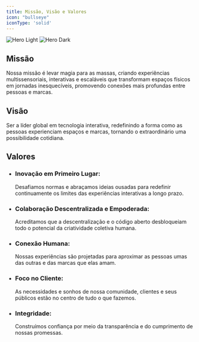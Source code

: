 ```yaml
---
title: Missão, Visão e Valores
icon: "bullseye"
iconType: 'solid'
---
```


<img
  className="block dark:hidden"
  src="/images/get-started/built_to_last_light.png"
  alt="Hero Light"
/>
<img
  className="hidden dark:block"
  src="/images/get-started/built_to_last_dark.png"
  alt="Hero Dark"
/>

## Missão

Nossa missão é levar magia para as massas, criando experiências multissensoriais, interativas e escaláveis que transformam espaços físicos em jornadas inesquecíveis, promovendo conexões mais profundas entre pessoas e marcas.

## Visão

Ser a líder global em tecnologia interativa, redefinindo a forma como as pessoas experienciam espaços e marcas, tornando o extraordinário uma possibilidade cotidiana.

## Valores

- ### Inovação em Primeiro Lugar:
  Desafiamos normas e abraçamos ideias ousadas para redefinir continuamente os limites das experiências interativas a longo prazo.

- ### Colaboração Descentralizada e Empoderada:
  Acreditamos que a descentralização e o código aberto desbloqueiam todo o potencial da criatividade coletiva humana.

- ### Conexão Humana:
  Nossas experiências são projetadas para aproximar as pessoas umas das outras e das marcas que elas amam.

- ### Foco no Cliente:
  As necessidades e sonhos de nossa comunidade, clientes e seus públicos estão no centro de tudo o que fazemos.

- ### Integridade:
  Construímos confiança por meio da transparência e do cumprimento de nossas promessas.
